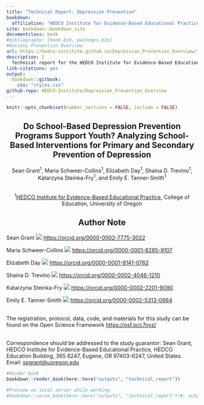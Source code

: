```yaml
--- 
title: "Technical Report: Depression Prevention"
bookdown: 
  affiliation: "HEDCO Institute for Evidence-Based Educational Practice, College of Education, University of Oregon"
site: bookdown::bookdown_site
documentclass: book
#bibliography: [book.bib, packages.bib]
#Anxiety Prevention Overview
url: https://hedco-institute.github.io/Depression_Prevention_Overview/technical_report/
description: |
  Technical report for the HEDCO Institute for Evidence-Based Educational Practice's Systematic Review on School-Based Depression Prevention.
link-citations: yes
output:
  bookdown::gitbook:
    css: "styles.css"
github-repo: HEDCO-Institute/Depression_Prevention_Overview
---
```


```r
knitr::opts_chunk$set(number_sections = FALSE, include = FALSE)

```

<div style="text-align: center;">

# Do School-Based Depression Prevention Programs Support Youth? Analyzing School-Based Interventions for Primary and Secondary Prevention of Depression  {.unnumbered}


Sean Grant^1^, Maria Schweer-Collins^1^, Elizabeth Day^1^, Shaina D. Trevino^1^, Katarzyna Steinka-Fry^1^, and Emily E. Tanner-Smith^1^  

<br>
^1^[HEDCO Institute for Evidence-Based Educational Practice](https://hedcoinstitute.uoregon.edu/), 
College of Education, University of Oregon

## Author Note {.unnumbered .notoc}

</div>

 Sean Grant ![](images/orcid.png) [https://orcid.org/0000-0002-7775-3022](https://orcid.org/0000-0002-7775-3022)
 
 Maria Schweer-Collins ![](images/orcid.png) [https://orcid.org/0000-0001-8285-9107](https://orcid.org/0000-0001-8285-9107)
 
 Elizabeth Day ![](images/orcid.png) [https://orcid.org/0000-0001-8141-0762](https://orcid.org/0000-0001-8141-0762)
 
 Shaina D. Trevino ![](images/orcid.png) [https://orcid.org/0000-0002-4046-1210](https://orcid.org/0000-0002-4046-1210)
 
 Katarzyna Steinka-Fry ![](images/orcid.png) [https://orcid.org/0000-0002-2201-9090](https://orcid.org/0000-0002-2201-9090)
 
 Emily E. Tanner-Smith ![](images/orcid.png) [https://orcid.org/0000-0002-5313-0664](https://orcid.org/0000-0002-5313-0664)

<br>
The registration, protocol, data, code, and materials for this study can be found on the Open Science Framework [https://osf.io/c7nyz/](https://osf.io/c7nyz/)

<br>
Correspondence should be addressed to the study guarantor: Sean Grant, HEDCO Institute for Evidence-Based Educational Practice, HEDCO Education Building, 365 6247, Eugene, OR 97403-6247, United States. Email: [spgrant@uoregon.edu](mailto:spgrant@uoregon.edu)


```r
#Render book
bookdown::render_book(here::here("outputs", "technical_report"))

```

```r
#Preview on local server while working
#bookdown::serve_book(here::here("outputs", "technical_report"))#, output_dir = here::here("outputs", "technical_report", "_test))
```

